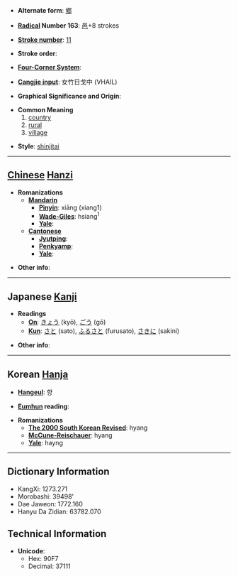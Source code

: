 * '''Alternate form''': [[鄉]]

* '''[[Wiktionary:Chinese radical index| Radical]] Number 163''': [[Wiktionary:Chinese radical index 邑|邑]]+8 strokes

* '''[[Wiktionary:Chinese total strokes index|Stroke number]]''': [[Wiktionary:Chinese total strokes index 11|11]]

* '''Stroke order''': 

* '''[[Wiktionary:Chinese four corner index|Four-Corner System]]''': 

* '''[[Wiktionary:Chinese Cangjie index|Cangjie input]]''': 女竹日戈中 (VHAIL)

* '''Graphical Significance and Origin''': 

* '''Common Meaning'''
*#[[country]]
*# [[rural]]
*# [[village]]

* '''Style''': [[shinjitai]]

----

== [[Chinese]] [[Hanzi]] ==

* '''Romanizations'''
** '''[[Mandarin]]'''
*** '''[[Pinyin]]''': xiāng (xiang1)
*** '''[[Wade-Giles]]''': hsiang<sup>1</sup>
*** '''[[Yale]]''': 
** '''[[Cantonese]]'''
*** '''[[Jyutping]]''':
*** '''[[Penkyamp]]''': 
*** '''[[Yale]]''': 

* '''Other info''': 

----

== Japanese [[Kanji]] ==

* '''Readings'''
** '''[[On]]''': [[きょう]] (kyō), [[ごう]] (gō)
** '''[[Kun]]''': [[さと]] (sato), [[ふるさと]] (furusato), [[さきに]] (sakini)

* '''Other info''':  

----

== Korean [[Hanja]] ==

* '''[[Hangeul]]''': 향

* '''[[Eumhun]] reading''': 

* '''Romanizations'''
** '''[[The 2000 South Korean Revised Romanization|The 2000 South Korean Revised]]''': hyang
** '''[[McCune-Reischauer]]''': hyang
** '''[[Yale]]''': hayng

----

== Dictionary Information ==

* KangXi: 1273.271
* Morobashi: 39498'
* Dae Jaweon: 1772.160
* Hanyu Da Zidian: 63782.070

== Technical Information ==

* '''Unicode''':
** Hex: 90F7
** Decimal: 37111
